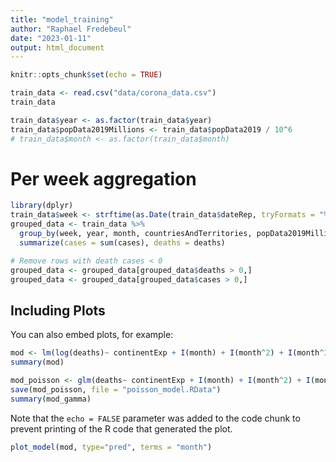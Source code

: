 ```yaml
---
title: "model_training"
author: "Raphael Fredebeul"
date: "2023-01-11"
output: html_document
---
```


```r
knitr::opts_chunk$set(echo = TRUE)
```


```r
train_data <- read.csv("data/corona_data.csv")
train_data
```
```r
train_data$year <- as.factor(train_data$year)
train_data$popData2019Millions <- train_data$popData2019 / 10^6
# train_data$month <- as.factor(train_data$month)
```

# Per week aggregation
```r
library(dplyr)
train_data$week <- strftime(as.Date(train_data$dateRep, tryFormats = "%d/%m/%Y"), format = "%V")
grouped_data <- train_data %>% 
  group_by(week, year, month, countriesAndTerritories, popData2019Millions, continentExp) %>%
  summarize(cases = sum(cases), deaths = deaths)
```

```r
# Remove rows with death cases < 0 
grouped_data <- grouped_data[grouped_data$deaths > 0,]
grouped_data <- grouped_data[grouped_data$cases > 0,]
```



## Including Plots

You can also embed plots, for example:

```r
mod <- lm(log(deaths)~ continentExp + I(month) + I(month^2) + I(month^3) + log(cases) + popData2019Millions + I(popData2019Millions^2) + I(popData2019Millions^3) + I(popData2019Millions^4), data=grouped_data)
summary(mod)
```
```r
mod_poisson <- glm(deaths~ continentExp + I(month) + I(month^2) + I(month^3) + log(cases) + popData2019Millions + I(popData2019Millions^2) + I(popData2019Millions^3) + I(popData2019Millions^4), family = "poisson", data=grouped_data)
save(mod_poisson, file = "poisson_model.RData")
summary(mod_gamma)
```

Note that the `echo = FALSE` parameter was added to the code chunk to prevent printing of the R code that generated the plot.
```r
plot_model(mod, type="pred", terms = "month")
```
